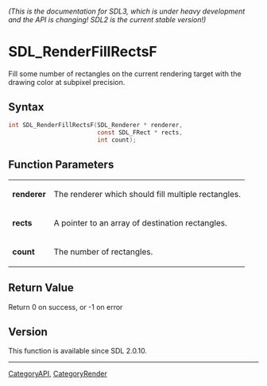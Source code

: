 ====== (This is the documentation for SDL3, which is under heavy development and the API is changing! SDL2 is the current stable version!) ======
= SDL_RenderFillRectsF =

Fill some number of rectangles on the current rendering target with the drawing color at subpixel precision.

== Syntax ==

<syntaxhighlight lang='c'>
int SDL_RenderFillRectsF(SDL_Renderer * renderer,
                         const SDL_FRect * rects,
                         int count);
</syntaxhighlight>

== Function Parameters ==

{|
|'''renderer'''
|The renderer which should fill multiple rectangles.
|-
|'''rects'''
|A pointer to an array of destination rectangles.
|-
|'''count'''
|The number of rectangles.
|}

== Return Value ==

Return 0 on success, or -1 on error

== Version ==

This function is available since SDL 2.0.10.

----
[[CategoryAPI]], [[CategoryRender]]



